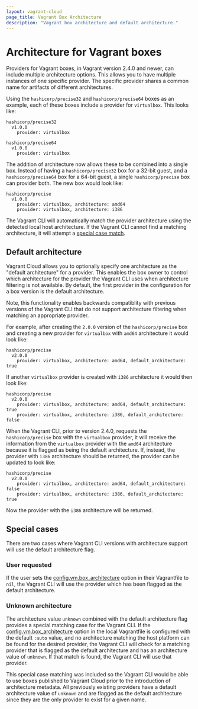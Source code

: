 ```yaml
---
layout: vagrant-cloud
page_title: Vagrant Box Architecture
description: "Vagrant box architecture and default architecture."
---
```


# Architecture for Vagrant boxes

Providers for Vagrant boxes, in Vagrant version 2.4.0 and newer, can include 
multiple architecture options. This allows you to have multiple instances 
of one specific provider. The specific provider shares a common name for
artifacts of different architectures.

Using the `hashicorp/precise32` and `hashicorp/precise64` boxes as an example,
each of these boxes include a provider for `virtualbox`. This looks like:

```
hashicorp/precise32
  v1.0.0
    provider: virtualbox
    
hashicorp/precise64
  v1.0.0
    provider: virtualbox
```

The addition of architecture now allows these to be combined into a single
box. Instead of having a `hashicorp/precise32` box for a 32-bit guest, and 
a `hashicorp/precise64` box for a 64-bit guest, a single `hashicorp/precise`
box can provider both. The new box would look like:

```
hashicorp/precise
  v1.0.0
    provider: virtualbox, architecture: amd64
    provider: virtualbox, architecture: i386
```

The Vagrant CLI will automatically match the
provider architecture using the detected local host architecture. If the
Vagrant CLI cannot find a matching architecture, it will attempt a
[special case match](/vagrant/vagrant-cloud/boxes/architecture#unknown-architecture).

## Default architecture

Vagrant Cloud allows you to optionally specify one architecture as the
"default architecture" for a provider. This enables the box owner to 
control which architecture for the provider the Vagrant CLI uses
when architecture filtering is not available. By default, the first 
provider in the configuration for a box version is the default architecture.

Note, this functionality enables backwards compatiblity
with previous versions of the Vagrant CLI that do not support architecture
filtering when matching an appropriate provider.

For example, after creating 
the `2.0.0` version of the `hashicorp/precise` box and creating a new 
provider for `virtualbox` with `amd64` architecture it would look like:

```
hashicorp/precise
  v2.0.0
    provider: virtualbox, architecture: amd64, default_architecture: true
```

If another `virtualbox` provider is created with `i386` architecture it would
then look like:

```
hashicorp/precise
  v2.0.0
    provider: virtualbox, architecture: amd64, default_architecture: true
    provider: virtualbox, architecture: i386, default_architecture: false
```

When the Vagrant CLI, prior to version 2.4.0, requests the `hashicorp/precise`
box with the `virtualbox` provider, it will receive the information from 
the `virtualbox` provider with the `amd64` architecture because it is flagged 
as being the default architecture. If, instead, the provider with `i386`
architecture should be returned, the provider can be updated to look like:

```
hashicorp/precise
  v2.0.0
    provider: virtualbox, architecture: amd64, default_architecture: false
    provider: virtualbox, architecture: i386, default_architecture: true
```

Now the provider with the `i386` architecture will be returned.

## Special cases

There are two cases where Vagrant CLI versions with architecture support
will use the default architecture flag.

### User requested

If the user sets the [config.vm.box_architecture](/vagrant/docs/vagrantfile/machine_settings#config-vm-box_architecture)
option in their Vagrantfile to `nil`, the Vagrant CLI will use the 
provider which has been flagged as the default architecture.

### Unknown architecture

The architecture value `unknown` combined with the default architecture
flag provides a special matching case for the Vagrant CLI. If the 
[config.vm.box_architecture](/vagrant/docs/vagrantfile/machine_settings#config-vm-box_architecture)
option in the local Vagrantfile is configured with the default `:auto`
value, and no architecture matching the host platform can be found 
for the desired provider, the Vagrant CLI will check for a matching 
provider that is flagged as the default architecture and has an
architecture value of `unknown`. If that match is found, the Vagrant
CLI will use that provider.

This special case matching was included so the Vagrant CLI would be
able to use boxes published to Vagrant Cloud prior to the introduction 
of architecture metadata. All previously existing providers have a 
default architecture value of `unknown` and are flagged as the default 
architecture since they are the only provider to exist for a given name.
